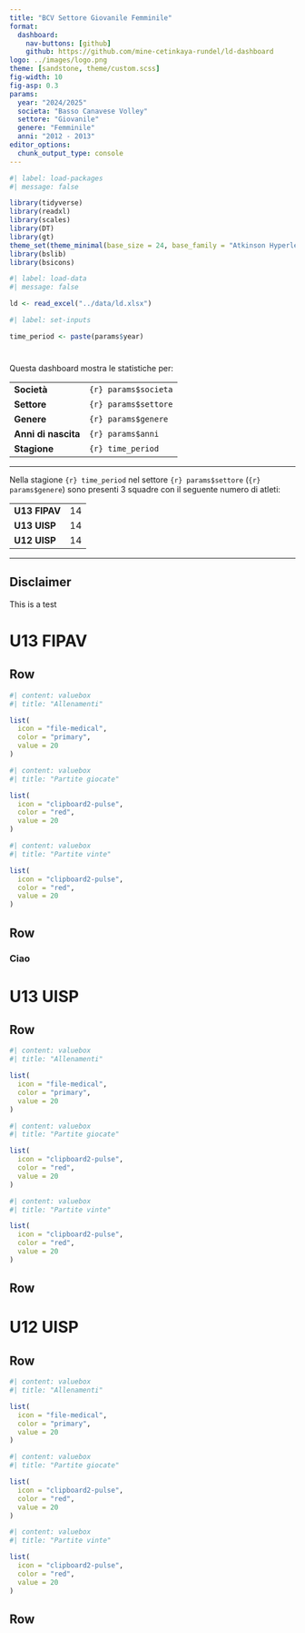 ```yaml
---
title: "BCV Settore Giovanile Femminile"
format: 
  dashboard:
    nav-buttons: [github]
    github: https://github.com/mine-cetinkaya-rundel/ld-dashboard
logo: ../images/logo.png
theme: [sandstone, theme/custom.scss]
fig-width: 10
fig-asp: 0.3
params:
  year: "2024/2025"
  societa: "Basso Canavese Volley"
  settore: "Giovanile"
  genere: "Femminile"
  anni: "2012 - 2013"
editor_options: 
  chunk_output_type: console
---
```


```r
#| label: load-packages
#| message: false

library(tidyverse)
library(readxl)
library(scales)
library(DT)
library(gt)
theme_set(theme_minimal(base_size = 24, base_family = "Atkinson Hyperlegible"))
library(bslib)
library(bsicons)
```

```r
#| label: load-data
#| message: false

ld <- read_excel("../data/ld.xlsx")
```

```r
#| label: set-inputs

time_period <- paste(params$year)
```

#  {.sidebar}

Questa dashboard mostra le statistiche per:

|              |                     |
|--------------|---------------------|
| **Società** | `{r} params$societa` |
| **Settore**     | `{r} params$settore`  |
| **Genere** | `{r} params$genere` |
| **Anni di nascita** | `{r} params$anni` |
| **Stagione**    | `{r} time_period`   |

------------------------------------------------------------------------

Nella stagione `{r} time_period` nel settore `{r} params$settore` (`{r} params$genere`) 
sono presenti 3 squadre con il seguente numero di atleti:

|                          |     |
|--------------------------|-----|
| **U13 FIPAV** |  14 |
| **U13 UISP**            |  14 |
| **U12 UISP**               |  14 |

------------------------------------------------------------------------

::: {.callout-note collapse="true"}
## Disclaimer

This is a test
:::


# U13 FIPAV


## Row {height="20%"}

```r
#| content: valuebox
#| title: "Allenamenti"

list(
  icon = "file-medical",
  color = "primary",
  value = 20
)
```

```r
#| content: valuebox
#| title: "Partite giocate"

list(
  icon = "clipboard2-pulse",
  color = "red",
  value = 20
)
```

```r
#| content: valuebox
#| title: "Partite vinte"

list(
  icon = "clipboard2-pulse",
  color = "red",
  value = 20
)
```

## Row {height="80%"}

### Ciao


# U13 UISP


## Row {height="20%"}

```r
#| content: valuebox
#| title: "Allenamenti"

list(
  icon = "file-medical",
  color = "primary",
  value = 20
)
```

```r
#| content: valuebox
#| title: "Partite giocate"

list(
  icon = "clipboard2-pulse",
  color = "red",
  value = 20
)
```

```r
#| content: valuebox
#| title: "Partite vinte"

list(
  icon = "clipboard2-pulse",
  color = "red",
  value = 20
)
```

## Row {height="80%"}


# U12 UISP


## Row {height="20%"}

```r
#| content: valuebox
#| title: "Allenamenti"

list(
  icon = "file-medical",
  color = "primary",
  value = 20
)
```

```r
#| content: valuebox
#| title: "Partite giocate"

list(
  icon = "clipboard2-pulse",
  color = "red",
  value = 20
)
```

```r
#| content: valuebox
#| title: "Partite vinte"

list(
  icon = "clipboard2-pulse",
  color = "red",
  value = 20
)
```

## Row {height="80%"}